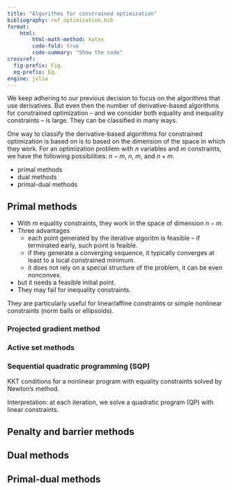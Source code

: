 ```yaml
---
title: "Algorithms for constrained optimization"
bibliography: ref_optimization.bib
format:
    html:
        html-math-method: katex
        code-fold: true
        code-summary: "Show the code"
crossref:
  fig-prefix: Fig. 
  eq-prefix: Eq.
engine: julia
---
```


We keep adhering to our previous decision to focus on the algorithms that use derivatives. But even then the number of derivative-based algorithms for constrained optimization – and we consider both equality and inequality constraints – is large. They can be classified in many ways. 

One way to classify the derivative-based algorithms for constrained optimization is based on is to based on the dimension of the space in which they work. For an optimization problem with $n$ variables and $m$ constraints, we have the following possibilities: $n-m$, $n$, $m$, and $n+m$.

- primal methods
- dual methods
- primal-dual methods

## Primal methods

- With $m$ equality constraints, they work in the space of dimension $n-m$.
- Three advantages
    - each point generated by the iterative algoritm is feasible – if terminated early, such point is feaible.
    - if they generate a converging sequence, it typically converges at least to a local constrained minimum.
    - it does not rely on a special structure of the problem, it can be even nonconvex.

- but it needs a feasible initial point.
- They may fail for inequality constraints.

They are particularly useful for linear/affine constraints or simple nonlinear constraints (norm balls or ellipsoids).

### Projected gradient method

### Active set methods

### Sequential quadratic programming (SQP)

KKT conditions for a nonlinear program with equality constraints solved by Newton's method.

Interpretation: at each iteration, we solve a quadratic program (QP) with linear constraints.

## Penalty and barrier methods

## Dual methods

## Primal-dual methods




